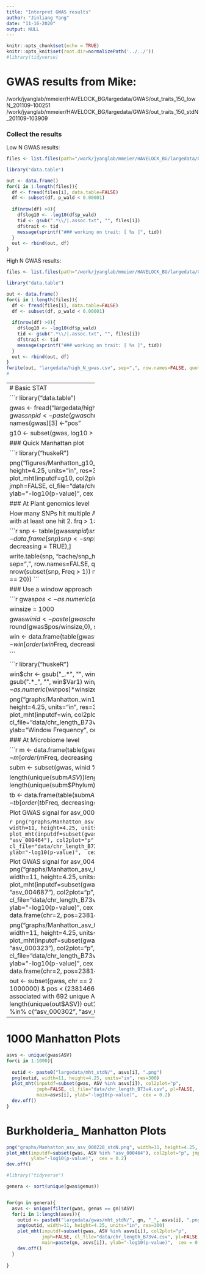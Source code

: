 ```yaml
---
title: "Interpret GWAS results"
author: "Jinliang Yang"
date: "11-16-2020"
output: NULL
---
```


```r
knitr::opts_chunk$set(echo = TRUE) 
knitr::opts_knit$set(root.dir=normalizePath('../../')) 
#library(tidyverse)
```

# GWAS results from Mike:
/work/jyanglab/mmeier/HAVELOCK_BG/largedata/GWAS/out_traits_150_lowN_201109-100251
/work/jyanglab/mmeier/HAVELOCK_BG/largedata/GWAS/out_traits_150_stdN_201109-103909


### Collect the results

Low N GWAS results:
```r
files <- list.files(path="/work/jyanglab/mmeier/HAVELOCK_BG/largedata/GWAS/out_traits_150_lowN_201109-100251", pattern="assoc.txt", full.names = TRUE)

library("data.table")

out <- data.frame()
for(i in 1:length(files)){
  df <- fread(files[i], data.table=FALSE)
  df <- subset(df, p_wald < 0.00001)
  
  if(nrow(df) >0){
    df$log10 <- -log10(df$p_wald)
    tid <- gsub(".*\\/|.assoc.txt", "", files[i])
    df$trait <- tid
    message(sprintf("### working on trait: [ %s ]", tid))
  }
  out <- rbind(out, df)
}
```

High N GWAS results:

```r
files <- list.files(path="/work/jyanglab/mmeier/HAVELOCK_BG/largedata/GWAS/out_traits_150_stdN_201109-103909", pattern="assoc.txt", full.names = TRUE)

library("data.table")

out <- data.frame()
for(i in 1:length(files)){
  df <- fread(files[i], data.table=FALSE)
  df <- subset(df, p_wald < 0.00001)
  
  if(nrow(df) >0){
    df$log10 <- -log10(df$p_wald)
    tid <- gsub(".*\\/|.assoc.txt", "", files[i])
    df$trait <- tid
    message(sprintf("### working on trait: [ %s ]", tid))
  }
  out <- rbind(out, df)
}
fwrite(out, "largedata/high_N_gwas.csv", sep=",", row.names=FALSE, quote=FALSE)
#
```



--------------------------------
# Basic STAT

```r
library("data.table")

gwas <- fread("largedata/high_N_gwas.csv")
gwas$snpid <- paste(gwas$chr, gwas$ps, sep="_")
names(gwas)[3] <- "pos"

g10 <- subset(gwas, log10 > 10)
```

### Quick Manhattan plot

```r
library("huskeR")

png("figures/Manhatton_g10_stdN.png", width=11, height=4.25, units="in", res=300)
plot_mht(inputdf=g10, col2plot="log10", jmph=FALSE, cl_file="data/chr_length_B73v4.csv", 
         ylab="-log10(p-value)",  cex = 0.6)
dev.off()
```





### At Plant genomics level

How many SNPs hit multiple ASVs?
1. 2.6 million SNP with at least one hit
2. frq > 1: 875503

```r
snp <- table(gwas$snpid)
snp <- data.frame(snp)
snp <- snp[order(snp$Freq, decreasing = TRUE),]

write.table(snp, "cache/snp_hit_frq_stdN.csv", sep=",", row.names=FALSE, quote=FALSE)
nrow(subset(snp, Freq > 1))
nrow(subset(snp, Freq == 20))
```

### Use a window approach

```r
gwas$pos <- as.numeric(as.character(gwas$pos))


winsize = 1000

gwas$winid <- paste(gwas$chr, round(gwas$pos/winsize,0), sep="_")
  
win <- data.frame(table(gwas$winid))
win <- win[order(win$Freq, decreasing = TRUE),]

```

```r
library("huskeR")

win$chr <- gsub("_.*", "", win$Var1)
win$pos <- gsub(".*_", "", win$Var1)
win$pos <- as.numeric(win$pos)*winsize

png("graphs/Manhatton_win1k_stdN.png", width=11, height=4.25, units="in", res=300)
plot_mht(inputdf=win, col2plot="Freq", jmph=FALSE, cl_file="data/chr_length_B73v4.csv", pl=TRUE,
         ylab="Window Frequency",  cex = 0.6)
dev.off()
```



### At Microbiome level

```r
m <- data.frame(table(gwas$ASV))
m <- m[order(m$Freq, decreasing = TRUE),]

subm <- subset(gwas, winid %in% "6_141845")

length(unique(subm$ASV))
length(unique(subm$Family))
length(unique(subm$Phylum))

tb <- data.frame(table(subm$ASV))
tb <- tb[order(tb$Freq, decreasing=TRUE), ]
```

Plot GWAS signal for asv_000464

```r
png("graphs/Manhatton_asv_asv_000228_stdN.png", width=11, height=4.25, units="in", res=300)
plot_mht(inputdf=subset(gwas, ASV %in% "asv_000464"), col2plot="p", jmph=FALSE, cl_file="data/chr_length_B73v4.csv", pl=FALSE,
         ylab="-log10(p-value)",  cex = 0.2)
dev.off()
```

Plot GWAS signal for asv_004687
```r
png("graphs/Manhatton_asv_004687_stdN.png", width=11, height=4.25, units="in", res=300)
plot_mht(inputdf=subset(gwas, ASV %in% "asv_004687"), col2plot="p", jmph=FALSE, cl_file="data/chr_length_B73v4.csv", pl=FALSE,
         ylab="-log10(p-value)",  cex = 0.2, hdf = data.frame(chr=2, pos=238142057))
dev.off()

png("graphs/Manhatton_asv_000323_stdN.png", width=11, height=4.25, units="in", res=300)
plot_mht(inputdf=subset(gwas, ASV %in% "asv_000323"), col2plot="p", jmph=FALSE, cl_file="data/chr_length_B73v4.csv", pl=FALSE,
         ylab="-log10(p-value)",  cex = 0.2, hdf = data.frame(chr=2, pos=238142057))
dev.off()

out <- subset(gwas, chr == 2 & pos > (238142057 - 1000000) & pos < (238146688 + 1000000))
# associated with 692 unique ASV
length(unique(out$ASV))
out1 <- subset(out, ASV %in% c("asv_000302", "asv_000323"))
```
-------------------

# 1000 Manhatton Plots

```r
asvs <- unique(gwas$ASV)
for(i in 1:1000){
  
  outid <- paste0("largedata/mht_stdN/", asvs[i], ".png")
  png(outid, width=11, height=4.25, units="in", res=300)
  plot_mht(inputdf=subset(gwas, ASV %in% asvs[i]), col2plot="p", 
           jmph=FALSE, cl_file="data/chr_length_B73v4.csv", pl=FALSE,
           main=asvs[i], ylab="-log10(p-value)",  cex = 0.2)
  dev.off()
}

```



# Burkholderia_ Manhatton Plots


```r
png("graphs/Manhatton_asv_asv_000228_stdN.png", width=11, height=4.25, units="in", res=300)
plot_mht(inputdf=subset(gwas, ASV %in% "asv_000464"), col2plot="p", jmph=FALSE, cl_file="data/chr_length_B73v4.csv", pl=FALSE,
         ylab="-log10(p-value)",  cex = 0.2)
dev.off()
```


```r
#library("tidyverse")

genera <- sort(unique(gwas$genus))


for(gn in genera){
  asvs <- unique(filter(gwas, genus == gn)$ASV)
  for(i in 1:length(asvs)){
    outid <- paste0("largedata/gwas/mht_stdN/", gn, "_", asvs[i], ".png")
    png(outid, width=11, height=4.25, units="in", res=300)
    plot_mht(inputdf=subset(gwas, ASV %in% asvs[i]), col2plot="p", 
             jmph=FALSE, cl_file="data/chr_length_B73v4.csv", pl=FALSE,
             main=paste(gn, asvs[i]), ylab="-log10(p-value)",  cex = 0.2)
    dev.off()
  }
  
}




```






